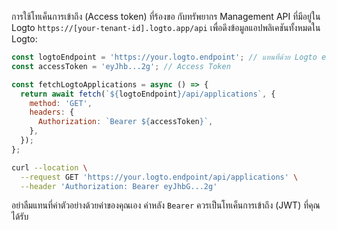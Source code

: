 
การใช้โทเค็นการเข้าถึง (Access token) ที่ร้องขอ กับทรัพยากร Management API ที่มีอยู่ใน Logto `https://[your-tenant-id].logto.app/api` เพื่อดึงข้อมูลแอปพลิเคชันทั้งหมดใน Logto:

<Tabs>
<TabItem value="Node.js" label="Node.js">

```js
const logtoEndpoint = 'https://your.logto.endpoint'; // แทนที่ด้วย Logto endpoint ของคุณ
const accessToken = 'eyJhb...2g'; // Access Token

const fetchLogtoApplications = async () => {
  return await fetch(`${logtoEndpoint}/api/applications`, {
    method: 'GET',
    headers: {
      Authorization: `Bearer ${accessToken}`,
    },
  });
};
```

</TabItem>

<TabItem value="cURL" label="cURL">

```bash
curl --location \
  --request GET 'https://your.logto.endpoint/api/applications' \
  --header 'Authorization: Bearer eyJhbG...2g'
```

อย่าลืมแทนที่ค่าตัวอย่างด้วยค่าของคุณเอง ค่าหลัง `Bearer` ควรเป็นโทเค็นการเข้าถึง (JWT) ที่คุณได้รับ

</TabItem>

</Tabs>

